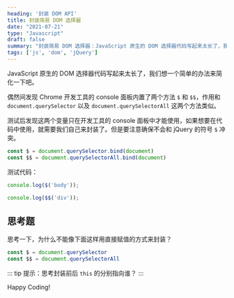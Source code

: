 ```yaml
---
heading: '封装 DOM API'
title: 封装简易 DOM 选择器
date: "2021-07-21"
type: "Javascript"
draft: false
summary: "封装简易 DOM 选择器：JavaScript 原生的 DOM 选择器代码写起来太长了，我们想一个简单的办法来简化一下吧。"
tags: ['js', 'dom', 'jQuery']
---
```




JavaScript 原生的 DOM 选择器代码写起来太长了，我们想一个简单的办法来简化一下吧。

偶然间发现 Chrome 开发工具的 console 面板内置了两个方法 `$` 和 `$$`，作用和 `document.querySelector` 以及 `document.querySelectorAll` 这两个方法类似。

测试后发现这两个变量只在开发工具的 console 面板中才能使用，如果想要在代码中使用，就需要我们自己来封装了。但是要注意确保不会和 jQuery 的符号 `$` 冲突。

```js
const $ = document.querySelector.bind(document)
const $$ = document.querySelectorAll.bind(document)
```

测试代码：

```js
console.log($('body'));

console.log($$('div'));
```

## 思考题

思考一下，为什么不能像下面这样用直接赋值的方式来封装？

```js
const $ = document.querySelector
const $$ = document.querySelectorAll
```

::: tip
提示：思考封装前后 `this` 的分别指向谁？
:::

Happy Coding! <Twemoji emoji="clinking-beer-mugs" />
